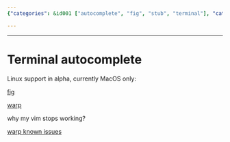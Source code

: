 ```yaml
---
{"categories": &id001 ["autocomplete", "fig", "stub", "terminal"], "category": "Terminal autocomplete", "date": "2022-07-11 15:46:51", "description": "This article discusses terminal autocomplete on Linux and MacOS, focusing on Fig and Warp tools. It explores the possible reasons why Vim might stop working and directs readers to known issues with Warp for further information.", "tags": *id001, "title": "Terminal autocomplete"}

---
```


------

# Terminal autocomplete

Linux support in alpha, currently MacOS only:

[fig](https://github.com/withfig/autocomplete)


[warp](https://app.warp.dev/get_warp) 

why my vim stops working?

[warp known issues](https://docs.warp.dev/help/known-issues)

